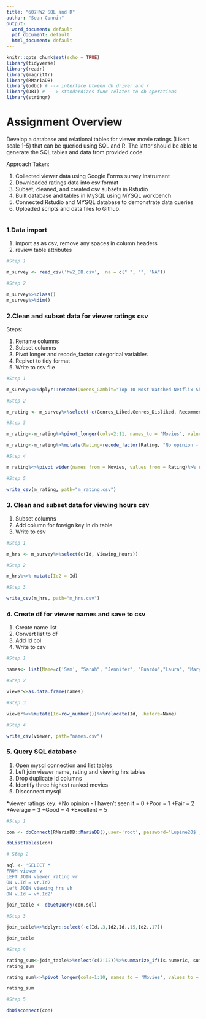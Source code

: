 ---
title: "607HW2 SQL and R"
author: "Sean Connin"
output:
  word_document: default
  pdf_document: default
  html_document: default
---

```{r setup, include=FALSE}

knitr::opts_chunk$set(echo = TRUE)
library(tidyverse)
library(readr)
library(magrittr)
library(RMariaDB)
library(odbc) # --> interface btween db driver and r
library(DBI) # -- > standardizes func relates to db operations
library(stringr) 

```

# Assignment Overview

Develop a database and relational tables for viewer movie ratings (Likert scale 1-5) that can be queried using SQL and R. The latter should be able to generate the SQL tables and data from provided code.   

Approach Taken:

1. Collected viewer data using Google Forms survey instrument
2. Downloaded ratings data into csv format
3. Subset, cleaned, and created csv subsets in Rstudio
4. Built database and tables in MySQL using MYSQL workbench
5. Connected Rstudio and MYSQL database to demonstrate data queries
6. Uploaded scripts and data files to Github.

```{r}
```
### 1.Data import

1. import as as csv, remove any spaces in column headers
2. review table attributes
```{r}
#Step 1 

m_survey <- read_csv('hw2_DB.csv',  na = c(" ", "", "NA"))

#Step 2

m_survey%>%class()
m_survey%>%dim()

```

### 2.Clean and subset data for viewer ratings csv

Steps:

1. Rename columns 
2. Subset columns
3. Pivot longer and recode_factor categorical variables
4. Repivot to tidy format
5. Write to csv file

```{r}

#Step 1

m_survey%<>%dplyr::rename(Queens_Gambit="Top 10 Most Watched Netflix Shows in 2020 [The Queens Gambit]", Emily_in_Paris="Top 10 Most Watched Netflix Shows in 2020 [Emily in Paris]", Lucifer = "Top 10 Most Watched Netflix Shows in 2020 [Lucifer]", The_Umbrella_Academy = "Top 10 Most Watched Netflix Shows in 2020 [The Umbrella Academy]", Money_Heist= "Top 10 Most Watched Netflix Shows in 2020 [Money Heist]", Dark_Desire="Top 10 Most Watched Netflix Shows in 2020 [Dark Desire]",Friends="Top 10 Most Watched Netflix Shows in 2020 [Friends]",The_Crown="Top 10 Most Watched Netflix Shows in 2020 [The Crown]", Ratched="Top 10 Most Watched Netflix Shows in 2020 [Ratched]", Dark="Top 10 Most Watched Netflix Shows in 2020 [Dark]", Genres_Liked="Which TV and/or movie genres do you enjoy watching most?", Genres_Disliked="Which TV and/or movie genres do you enjoy watching least?", Viewing_Hours = "On average, how many hours a week do you spend on Netflix each week?", Recommended="What movie or TV show on Netflix or other streaming services would you highly recommend to adults that wasn't on this list?")

#Step 2

m_rating <- m_survey%>%select(-c(Genres_Liked,Genres_Disliked, Recommended, Viewing_Hours))

#Step 3

m_rating<-m_rating%>%pivot_longer(cols=2:11, names_to = 'Movies', values_to = 'Rating')

m_rating<-m_rating%>%mutate(Rating=recode_factor(Rating, "No opinion - I haven't seen it" = '0', "Poor"='1', "Fair"='2', "Average"='3', "Good"='4', "Excellent"='5', .ordered=TRUE ))

#Step 4

m_rating%<>%pivot_wider(names_from = Movies, values_from = Rating)%>% rename_all(make.names)

#Step 5

write_csv(m_rating, path="m_rating.csv")
```
### 3. Clean and subset data for viewing hours csv

1. Subset columns
2. Add column for foreign key in db table
3. Write to csv

```{r}

#Step 1

m_hrs <- m_survey%>%select(c(Id, Viewing_Hours))

#Step 2

m_hrs%<>% mutate(Id2 = Id)

#Step 3

write_csv(m_hrs, path="m_hrs.csv")

```
### 4. Create df for viewer names and save to csv

1. Create name list
2. Convert list to df
3. Add Id col
4. Write to csv
```{r}
#Step 1

names<- list(Name=c('Sam', "Sarah", "Jennifer", "Euardo","Laura", "Mary", "Taylor", "Kiesha","Rob", "Andrew", "Beth","Maria"))

#Step 2

viewer<-as.data.frame(names)

#Step 3

viewer%<>%mutate(Id=row_number())%>%relocate(Id, .before=Name)

#Step 4

write_csv(viewer, path="names.csv")

```
### 5. Query SQL database

1. Open mysql connection and list tables
2. Left join viewer name, rating and viewing hrs tables
3. Drop duplicate Id columns
4. Identify three highest ranked movies
5. Disconnect mysql


*viewer ratings key:
+No opinion - I haven't seen it = 0 
+Poor = 1
+Fair = 2
+Average = 3 
+Good = 4 
+Excellent = 5

```{r}

#Step 1

con <- dbConnect(RMariaDB::MariaDB(),user='root', password='Lupine20$', dbname='607hw2',host='localhost')

dbListTables(con)

# Step 2

sql <- 'SELECT *
FROM viewer v
LEFT JOIN viewer_rating vr
ON v.Id = vr.Id2
Left JOIN viewing_hrs vh
ON v.Id = vh.Id2'

join_table <- dbGetQuery(con,sql)

#Step 3

join_table%<>%dplyr::select(-c(Id..3,Id2,Id..15,Id2..17))

join_table

#Step 4

rating_sum<-join_table%>%select(c(2:12))%>%summarize_if(is.numeric, sum, na.rm=TRUE)
rating_sum

rating_sum%<>%pivot_longer(cols=1:10, names_to = 'Movies', values_to = 'Rating_Sum')%>%arrange(desc(Rating_Sum))%>%slice_max(Rating_Sum, n = 3)

rating_sum

#Step 5

dbDisconnect(con)
```
